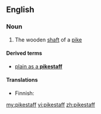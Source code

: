 ==English==

===Noun===
{{en-noun|sg=[[pike]][[staff]]}}

# The wooden [[shaft]] of a [[pike]]

====Derived terms====
* [[plain as a pikestaff|plain as a '''pikestaff''']]

====Translations====
{{trans-top}}
* Finnish: {{t-|fi|peitsi|alt=peitsen}} {{t+|fi|varsi}}
{{trans-mid}}
{{trans-bottom}}

[[my:pikestaff]]
[[vi:pikestaff]]
[[zh:pikestaff]]